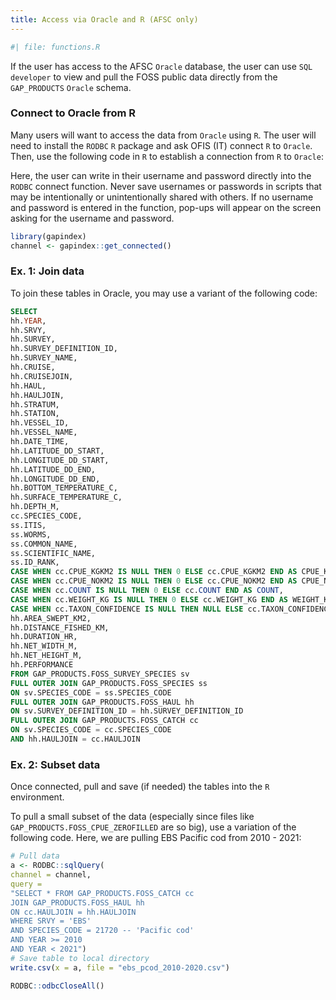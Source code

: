 ```yaml
---
title: Access via Oracle and R (AFSC only)
---
```


```r
#| file: functions.R
```

If the user has access to the AFSC `Oracle` database, the user can use `SQL developer` to view and pull the FOSS public data directly from the `GAP_PRODUCTS` `Oracle` schema. 

### Connect to Oracle from R

Many users will want to access the data from `Oracle` using `R`. The user will need to install the `RODBC` `R` package and ask OFIS (IT) connect `R` to `Oracle`. Then, use the following code in `R` to establish a connection from `R` to `Oracle`: 

Here, the user can write in their username and password directly into the `RODBC` connect function. Never save usernames or passwords in scripts that may be intentionally or unintentionally shared with others. If no username and password is entered in the function, pop-ups will appear on the screen asking for the username and password. 

```r
library(gapindex)
channel <- gapindex::get_connected()
```

### Ex. 1: Join data

To join these tables in Oracle, you may use a variant of the following code: 

```sql
SELECT 
hh.YEAR,
hh.SRVY,                 
hh.SURVEY,
hh.SURVEY_DEFINITION_ID,
hh.SURVEY_NAME,
hh.CRUISE,
hh.CRUISEJOIN,           
hh.HAUL,
hh.HAULJOIN,
hh.STRATUM,
hh.STATION,
hh.VESSEL_ID,
hh.VESSEL_NAME,          
hh.DATE_TIME,
hh.LATITUDE_DD_START, 
hh.LONGITUDE_DD_START, 
hh.LATITUDE_DD_END,
hh.LONGITUDE_DD_END, 
hh.BOTTOM_TEMPERATURE_C,
hh.SURFACE_TEMPERATURE_C,
hh.DEPTH_M,
cc.SPECIES_CODE,
ss.ITIS,
ss.WORMS,
ss.COMMON_NAME,     
ss.SCIENTIFIC_NAME,
ss.ID_RANK,
CASE WHEN cc.CPUE_KGKM2 IS NULL THEN 0 ELSE cc.CPUE_KGKM2 END AS CPUE_KGKM2,
CASE WHEN cc.CPUE_NOKM2 IS NULL THEN 0 ELSE cc.CPUE_NOKM2 END AS CPUE_NOKM2,
CASE WHEN cc.COUNT IS NULL THEN 0 ELSE cc.COUNT END AS COUNT,
CASE WHEN cc.WEIGHT_KG IS NULL THEN 0 ELSE cc.WEIGHT_KG END AS WEIGHT_KG,
CASE WHEN cc.TAXON_CONFIDENCE IS NULL THEN NULL ELSE cc.TAXON_CONFIDENCE END AS TAXON_CONFIDENCE,
hh.AREA_SWEPT_KM2,       
hh.DISTANCE_FISHED_KM,
hh.DURATION_HR,          
hh.NET_WIDTH_M,
hh.NET_HEIGHT_M,
hh.PERFORMANCE 
FROM GAP_PRODUCTS.FOSS_SURVEY_SPECIES sv
FULL OUTER JOIN GAP_PRODUCTS.FOSS_SPECIES ss
ON sv.SPECIES_CODE = ss.SPECIES_CODE
FULL OUTER JOIN GAP_PRODUCTS.FOSS_HAUL hh
ON sv.SURVEY_DEFINITION_ID = hh.SURVEY_DEFINITION_ID
FULL OUTER JOIN GAP_PRODUCTS.FOSS_CATCH cc
ON sv.SPECIES_CODE = cc.SPECIES_CODE
AND hh.HAULJOIN = cc.HAULJOIN
```

### Ex. 2: Subset data

Once connected, pull and save (if needed) the tables into the `R` environment. 

To pull a small subset of the data (especially since files like `GAP_PRODUCTS.FOSS_CPUE_ZEROFILLED` are so big), use a variation of the following code. Here, we are pulling EBS Pacific cod from 2010 - 2021: 

```r
# Pull data
a <- RODBC::sqlQuery(
channel = channel, 
query = 
"SELECT * FROM GAP_PRODUCTS.FOSS_CATCH cc
JOIN GAP_PRODUCTS.FOSS_HAUL hh
ON cc.HAULJOIN = hh.HAULJOIN
WHERE SRVY = 'EBS' 
AND SPECIES_CODE = 21720 -- 'Pacific cod' 
AND YEAR >= 2010 
AND YEAR < 2021")
# Save table to local directory
write.csv(x = a, file = "ebs_pcod_2010-2020.csv")
```

```r
RODBC::odbcCloseAll()
```

